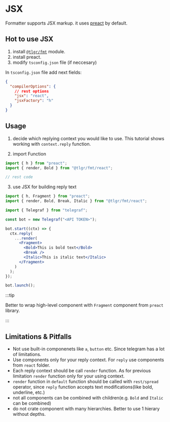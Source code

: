 # JSX

Formatter supports JSX markup. it uses [preact](https://preactjs.com/) by default.

## Hot to use JSX

1. install [`@tlgr/fmt`](./base#installation) module.
2. install preact.
3. modify `tsconfig.json` file (if neccesary)

In `tsconfig.json` file add next fields:

``` json title="tsconfig.json"
{
  "compilerOptions": {
    // rest options
    "jsx": "react",
    "jsxFactory": "h"
  }
}
```

## Usage

1. decide which replying context you would like to use.
   This tutorial shows working with `context.reply` function.

2. import Function

```jsx title="example.ts"
import { h } from "preact";
import { render, Bold } from "@tlgr/fmt/react";

// rest code
```

3. use JSX for building reply text

```jsx title="example.ts"
import { h, Fragment } from "preact";
import { render, Bold, Break, Italic } from "@tlgr/fmt/react";

import { Telegraf } from "telegraf";

const bot = new Telegraf("<API TOKEN>");

bot.start((ctx) => {
  ctx.reply(
    ...render(
      <Fragment>
        <Bold>This is bold text</Bold>
        <Break />
        <Italic>This is italic text</Italic>
      </Fragment>
    )
  );
});

bot.launch();
```

:::tip

Better to wrap high-level component with `Fragment` component from `preact` library.

:::

## Limitations & Pitfalls

- Not use built-in componenets like `a`, `button` etc. Since telegram has a lot of limitations.
- Use components only for your reply context. For `reply` use components from `react` folder.
- Each reply context should be call `render` function. As for previous limitation `render` function only for your using context.
- `render` function in `default` function should be called with `rest/spread` operator, since `reply` function accepts text modifications(like bold, underline, etc.)
- not all components can be combined with children(e.g. `Bold` and `Italic` can be combined)
- do not crate component with many hierarchies. Better to use 1 hierary without depths.
